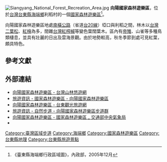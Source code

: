 {{Primarysources|time=2021-06-03T06:02:46+00:00}}
[[File:Siangyang_National_Forest_Recreation_Area.jpg|thumb]]
'''向陽國家森林遊樂區'''，位於[[台灣|台灣]][[台東縣|台東縣]][[海端鄉|海端鄉]]利稻村的一個[[國家森林遊樂區|國家森林遊樂區]]<ref>《臺東縣海端鄉行政區域圖》，內政部，2005年12月</ref>。

向陽國家森林遊樂區地處[[南橫公路|南橫公路]]（省道[[台20線|台20線]]）埡口與利稻之間，林木以[[台灣二葉松|台灣二葉松]]、[[紅檜|紅檜]]為多，間雜[[台灣紅榨槭|台灣紅榨槭]]等變色葉闊葉木。區內有[[帝雉|帝雉]]、山雀等多種鳥類棲息，並具有壯麗的日出及雲海景觀。由於地勢較高，秋冬季節到處可見紅葉，頗具特色。

== 參考文獻 ==
<div class="references-small">
<references/>
</div>

==外部連結==
{{commons category|Siangyang National Forest Recreation Area}}
*[https://recreation.forest.gov.tw/Forest/RA?typ=0&typ_id=0700002 向陽國家森林遊樂區 - 台灣山林悠遊網]{{Wayback|url=https://recreation.forest.gov.tw/Forest/RA?typ=0&typ_id=0700002 |date=20201108131246 }}
*[https://www.forest.gov.tw/0000189 旅遊資訊 - 國家森林遊樂區 - 向陽國家森林遊樂區]{{Wayback|url=https://www.forest.gov.tw/0000189 |date=20201020010406 }}
*[https://tour.taitung.gov.tw/zh-tw/attraction/details/214 向陽國家森林遊樂區 - 台東觀光旅遊網]{{Wayback|url=https://tour.taitung.gov.tw/zh-tw/attraction/details/214 |date=20201027013416 }}
*[https://www.forest.gov.tw/0000366 旅遊資訊 - 自然步道 - 向陽國家森林遊樂區步道群]
*[https://www.cwb.gov.tw/V8/C/L/NatForest/NatForest.html?PID=E041 向陽國家森林遊樂區 - 國家森林遊樂區 _ 交通部中央氣象局] {{Wayback|url=https://www.cwb.gov.tw/V8/C/L/NatForest/NatForest.html?PID=E041 |date=20220331183928 }}
*{{facebook|JiamingLake|愛上嘉明湖}}

{{南橫公路}}
{{台灣森林遊樂區列表}}
{{臺灣區域步道}}

{{TW-geo-stub}}

[[Category:臺灣區域步道|Category:臺灣區域步道]]
[[Category:海端鄉|Category:海端鄉]]
[[Category:國家森林遊樂區|Category:國家森林遊樂區]]
[[Category:台東縣地理|Category:台東縣地理]]
[[Category:台東縣旅遊景點|Category:台東縣旅遊景點]]